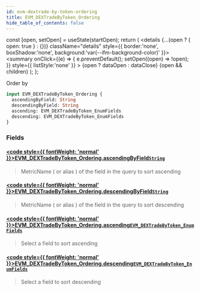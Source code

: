 ```yaml
---
id: evm-dextrade-by-token-ordering
title: EVM_DEXTradeByToken_Ordering
hide_table_of_contents: false
---
```







  const [open, setOpen] = useState(startOpen);
  return (
    <details {...(open ? { open: true } : {})} className="details" style={{ border:'none', boxShadow:'none', background:'var(--ifm-background-color)' }}>
      <summary
        onClick={(e) => {
          e.preventDefault();
          setOpen((open) => !open);
        }}
        style={{ listStyle:'none' }}
      >
      {open ? dataOpen : dataClose}
      </summary>
      {open && children}
    </details>
  );
};










Order by


```graphql
input EVM_DEXTradeByToken_Ordering {
  ascendingByField: String
  descendingByField: String
  ascending: EVM_DEXTradeByToken_EnumFields
  descending: EVM_DEXTradeByToken_EnumFields
}
```




### Fields

#### [<code style={{ fontWeight: 'normal' }}>EVM_DEXTradeByToken_Ordering.<b>ascendingByField</b></code>](#)<Bullet />[`String`](/docs/graphql-reference/scalars/string) <Badge class="badge badge--secondary" text="scalar"/> 
> 
> 
> MetricName ( or alias ) of the field in the query to sort ascending
> 

#### [<code style={{ fontWeight: 'normal' }}>EVM_DEXTradeByToken_Ordering.<b>descendingByField</b></code>](#)<Bullet />[`String`](/docs/graphql-reference/scalars/string) <Badge class="badge badge--secondary" text="scalar"/> 
> 
> 
> MetricName ( or alias ) of the field in the query to sort descending
> 

#### [<code style={{ fontWeight: 'normal' }}>EVM_DEXTradeByToken_Ordering.<b>ascending</b></code>](#)<Bullet />[`EVM_DEXTradeByToken_EnumFields`](/docs/graphql-reference/enums/evm-dextrade-by-token-enum-fields) <Badge class="badge badge--secondary" text="enum"/> 
> 
> 
> Select a field to sort ascending
> 

#### [<code style={{ fontWeight: 'normal' }}>EVM_DEXTradeByToken_Ordering.<b>descending</b></code>](#)<Bullet />[`EVM_DEXTradeByToken_EnumFields`](/docs/graphql-reference/enums/evm-dextrade-by-token-enum-fields) <Badge class="badge badge--secondary" text="enum"/> 
> 
> 
> Select a field to sort descending
> 



